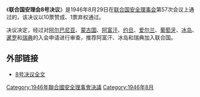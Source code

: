 {{Infobox UN resolution
|number = 8
|organ = SC
|date = 8月29日
|year = 1946年
|meeting = 57
|code = S/RES/8
|document = http://daccess-dds-ny.un.org/doc/RESOLUTION/GEN/NR0/036/71/IMG/NR003671.pdf?OpenElement
|for = 10
|abstention = 1
|against = 0
|subject = 新会员国加入
|result = 通过
|image = 
|caption = 
}}

《'''联合国安理会8号决议'''》是1946年8月29日在[[联合国安全理事会|联合国安全理事会]]第57次会议上通过的，该决议以10票赞成、1票弃权通过。

决议决定，经过对[[阿尔巴尼亚|阿尔巴尼亚]]、[[蒙古国|蒙古国]]、[[阿富汗|阿富汗]]、[[约旦|约旦]]、[[爱尔兰|爱尔兰]]、[[葡萄牙|葡萄牙]]、[[冰岛|冰岛]]、[[泰国|暹罗]]和[[瑞典|瑞典]]的入会申请进行审查，推荐阿富汗、冰岛和瑞典加入联合国。

==外部链接==
*[http://daccessdds.un.org/doc/RESOLUTION/GEN/NR0/036/86/IMG/NR003686.pdf?OpenElement 8号决议全文]{{dead link|date=2018年4月 |bot=InternetArchiveBot |fix-attempted=yes }}

{{UN-stub}}
{{UNSCR 1946}}

[[Category:1946年聯合國安全理事會決議|Category:1946年聯合國安全理事會決議]]
[[Category:1946年8月|Category:1946年8月]]